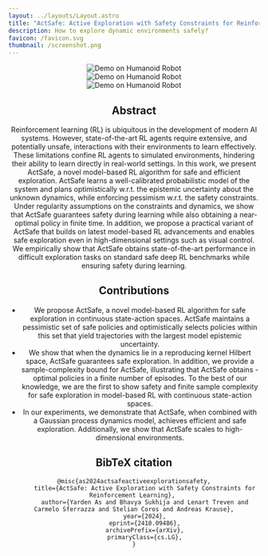 ```yaml
---
layout: ../layouts/Layout.astro
title: "ActSafe: Active Exploration with Safety Constraints for Reinforcement Learning"
description: How to explore dynamic environments safely?
favicon: /favicon.svg
thumbnail: /screenshot.png
---
```







<Header
  title={frontmatter.title}
  authors={[
    {
      name: "Yarden As",
      url: "https://yas.pub",
      institution: "ETH Zurich",
      notes: ["*"],
    },
    {
      name: "Bhavya Sukhija",
      url: "https://sukhijab.github.io/",
      institution: "ETH Zurich",
      notes: ["*"],
    },
    {
      name: "Lenart Treven",
      url: "https://lenarttreven.github.io/",
      institution: "ETH Zurich",
    },
    {
      name: "Carmelo Sferrazza",
      url: "https://sferrazza.cc/",
      institution: "UC Berkeley",
    },
    {
      name: "Stelian Coros",
      url: "https://crl.ethz.ch/people/coros/index.html",
      institution: "ETH Zurich",
    },
    {
      name: "Andreas Krause",
      url: "https://las.inf.ethz.ch/krausea",
      institution: "ETH Zurich",
    },
  ]}
  conference="Preprint"
  notes={[
    {
      symbol: "*",
      text: "Equal Contribution",
    },
  ]}
  links={[
    {
      name: "Code",
      url: "https://github.com/yardenas/actsafe",
      icon: "mdi:github",
    },
    {
      name: "arXiv",
      url: "https://arxiv.org/abs/2410.09486",
      icon: "academicons:arxiv",
    },
  ]}
  />
<div class="container mx-auto py-10">
  <div class="flex justify-center space-x-4">
    <div class="w-1/3">
      <div class="w-80 h-[18em] overflow-hidden">
        <Image src={humanoid} alt="Demo on Humanoid Robot" class="object-cover w-full h-full" />
      </div>
    </div>
    <div class="w-1/3">
      <div class="w-80 h-[18em] overflow-hidden">
        <Image src={push} alt="Demo on Humanoid Robot" class="object-cover w-full h-full" />
      </div>
    </div>
    <div class="w-1/3">
      <div class="w-80 h-[18em] overflow-hidden">
        <Image src={cartpole} alt="Demo on Humanoid Robot" class="object-cover w-full h-full" />
      </div>
    </div>
  </div>
</div>

## Abstract

Reinforcement learning (RL) is ubiquitous in the development of modern AI systems. However, state-of-the-art RL agents require extensive, and potentially unsafe, interactions with their environments to learn effectively. These limitations confine RL agents to simulated environments, hindering their ability to learn directly in real-world settings. In this work, we present ActSafe, a novel model-based RL algorithm for safe and efficient exploration. ActSafe learns a well-calibrated probabilistic model of the system and plans optimistically w.r.t. the epistemic uncertainty about the unknown dynamics, while enforcing pessimism w.r.t. the safety constraints. Under regularity assumptions on the constraints and dynamics, we show that ActSafe guarantees safety during learning while also obtaining a near-optimal policy in finite time. In addition, we propose a practical variant of ActSafe that builds on latest model-based RL advancements and enables safe exploration even in high-dimensional settings such as visual control. We empirically show that ActSafe obtains state-of-the-art performance in difficult exploration tasks on standard safe deep RL benchmarks while ensuring safety during learning.

## Contributions
* We propose ActSafe, a novel model-based RL algorithm for safe exploration in continuous state-action spaces. ActSafe maintains a pessimistic set of safe policies and optimistically selects policies within this set that yield trajectories with the largest model epistemic uncertainty. 
* We show that when the dynamics lie in a reproducing kernel Hilbert space, ActSafe guarantees safe exploration. In addition, we provide a sample-complexity bound for ActSafe, illustrating that ActSafe obtains <LaTeX inline formula="\epsilon"/>-optimal policies in a finite number of episodes. To the best of our knowledge, we are the first to show safety and finite sample complexity for safe exploration in model-based RL with continuous state-action spaces.
* In our experiments, we demonstrate that ActSafe, when combined with a Gaussian process dynamics model, achieves efficient and safe exploration. Additionally, we show that ActSafe scales to high-dimensional environments.

## BibTeX citation

```
@misc{as2024actsafeactiveexplorationsafety,
      title={ActSafe: Active Exploration with Safety Constraints for Reinforcement Learning}, 
      author={Yarden As and Bhavya Sukhija and Lenart Treven and Carmelo Sferrazza and Stelian Coros and Andreas Krause},
      year={2024},
      eprint={2410.09486},
      archivePrefix={arXiv},
      primaryClass={cs.LG},
}
```

